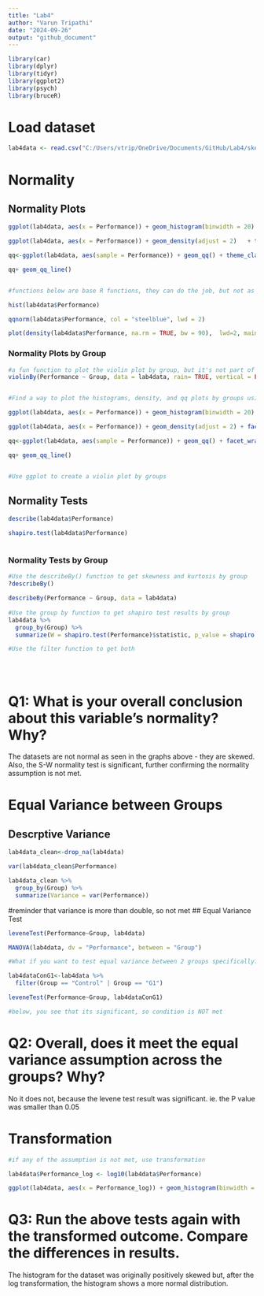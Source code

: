 ---
title: "Lab4"
author: "Varun Tripathi"
date: "2024-09-26"
output: "github_document"
---

```{r}
library(car)
library(dplyr)
library(tidyr)
library(ggplot2)
library(psych)
library(bruceR)

```

# Load dataset
```{r}

lab4data <- read.csv("C:/Users/vtrip/OneDrive/Documents/GitHub/Lab4/skewed.csv")


```


# Normality
## Normality Plots
```{r}


ggplot(lab4data, aes(x = Performance)) + geom_histogram(binwidth = 20) + theme_classic()

ggplot(lab4data, aes(x = Performance)) + geom_density(adjust = 2)   + theme_classic()

qq<-ggplot(lab4data, aes(sample = Performance)) + geom_qq() + theme_classic()

qq+ geom_qq_line()


#functions below are base R functions, they can do the job, but not as customizable as ggplot

hist(lab4data$Performance)

qqnorm(lab4data$Performance, col = "steelblue", lwd = 2)

plot(density(lab4data$Performance, na.rm = TRUE, bw = 90),  lwd=2, main = "")

```

### Normality Plots by Group
```{r}

#a fun function to plot the violin plot by group, but it's not part of ggplot
violinBy(Performance ~ Group, data = lab4data, rain= TRUE, vertical = FALSE)


#Find a way to plot the histograms, density, and qq plots by groups using ggplot

ggplot(lab4data, aes(x = Performance)) + geom_histogram(binwidth = 20) + facet_wrap(~Group) + theme_classic()

ggplot(lab4data, aes(x = Performance)) + geom_density(adjust = 2) + facet_wrap(~Group)   + theme_classic()

qq<-ggplot(lab4data, aes(sample = Performance)) + geom_qq() + facet_wrap(~Group)  + theme_classic()

qq+ geom_qq_line()


#Use ggplot to create a violin plot by groups


```


## Normality Tests
```{r}

describe(lab4data$Performance)

shapiro.test(lab4data$Performance)



```

### Normality Tests by Group
```{r}

#Use the describeBy() function to get skewness and kurtosis by group
?describeBy()

describeBy(Performance ~ Group, data = lab4data) 
           
#Use the group by function to get shapiro test results by group
lab4data %>%
  group_by(Group) %>%
  summarize(W = shapiro.test(Performance)$statistic, p_value = shapiro.test(Performance)$p.value)

#Use the filter function to get both





```
# Q1: What is your overall conclusion about this variable's normality? Why?

The datasets are not normal as seen in the graphs above - they are skewed. Also, the S-W normality test is significant, further confirming the normality assumption is not met. 

# Equal Variance between Groups
## Descrptive Variance
```{r}

lab4data_clean<-drop_na(lab4data)

var(lab4data_clean$Performance)

lab4data_clean %>%
  group_by(Group) %>%
  summarize(Variance = var(Performance))


```
#reminder that variance is more than double, so not met
## Equal Variance Test
```{r}


leveneTest(Performance~Group, lab4data)

MANOVA(lab4data, dv = "Performance", between = "Group")

#What if you want to test equal variance between 2 groups specifically? 

lab4dataConG1<-lab4data %>%
  filter(Group == "Control" | Group == "G1")

leveneTest(Performance~Group, lab4dataConG1)

#below, you see that its significant, so condition is NOT met


```

# Q2: Overall, does it meet the equal variance assumption across the groups? Why?
No it does not, because the levene test result was significant. ie. the P value was smaller than 0.05

# Transformation
```{r}

#if any of the assumption is not met, use transformation 

lab4data$Performance_log <- log10(lab4data$Performance)

ggplot(lab4data, aes(x = Performance_log)) + geom_histogram(binwidth = 0.2) + theme_classic()

```

# Q3: Run the above tests again with the transformed outcome. Compare the differences in results. 

The histogram for the dataset was originally positively skewed but, after the log transformation, the histogram shows a more normal distribution.
